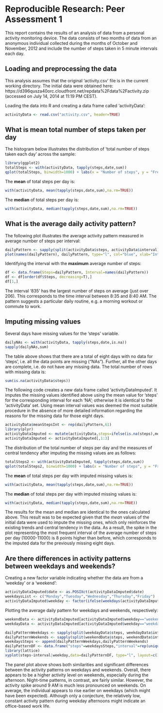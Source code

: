 # Reproducible Research: Peer Assessment 1
This report contains the results of an analysis of data from a personal activity monitoring device. The data consists of two months of data from an anonymous individual collected during the months of October and November, 2012 and include the number of steps taken in 5 minute intervals each day. 

## Loading and preprocessing the data
This analysis assumes that the original 'activity.csv' file is in the current working directory. The initial data were obtained here: https://d396qusza40orc.cloudfront.net/repdata%2Fdata%2Factivity.zip (accessed on July 14, 2014 at 11:19 PM CEST).

Loading the data into R and creating a data frame called 'activityData':
```r
activityData <- read.csv("activity.csv", header=TRUE)
```

## What is mean total number of steps taken per day
The histogram below illustrates the distribution of 'total number of steps taken each day' across the sample:
```r
library(ggplot2)
totalSteps <- with(activityData, tapply(steps,date,sum))
qplot(totalSteps, binwidth=1000) + labs(x = "Number of steps", y = "Frequency") + scale_x_continuous(minor_breaks = seq(0, 25000, 1000)) + scale_y_continuous(breaks=seq(0,10,1))
```

The **mean** of total steps per day is:
```r
with(activityData, mean(tapply(steps,date,sum),na.rm=TRUE))
```
The **median** of total steps per day is:
```r
with(activityData, median(tapply(steps,date,sum),na.rm=TRUE))
```

## What is the average daily activity pattern?
The following plot illustrates the average activity pattern measured in average number of steps per interval:

```r
dailyPattern <- sapply(split(activityData$steps, activityData$interval), mean, na.rm=T)
plot(names(dailyPattern), dailyPattern, type="l", col="blue", xlab="Interval", ylab="Number of steps", main="Average daily activity pattern across 5-minute intervals")
```

Identifying the interval with the **maximum** average number of steps: 
```r
df <- data.frame(Steps=dailyPattern, Interval=names(dailyPattern))
df <- df[order(df$Steps, decreasing=T),]
df[1,]
```
The interval '835' has the largest number of steps on average (just over 206). This corresponds to the time interval between 8:35 and 8:40 AM. The pattern suggests a particular daily routine, e.g. a morning workout or commute to work.

## Imputing missing values
Several days have missing values for the 'steps' variable.

```r
dailyNAs <- with(activityData, tapply(steps,date,is.na))
sapply(dailyNAs,sum)
```
The table above shows that there are a total of eight days with no data for 'steps', i.e. all the data points are missing ("NAs"). Further, all the other days are complete, i.e. do not have any missing data.
The total number of rows with missing data is:
```r
sum(is.na(activityData$steps))
```
The following code creates a new data frame called 'activityDataImputed'. It imputes the missing values identified above using the mean value for 'steps' for the corresponding interval for each 'NA'; otherwise it is identical to the 'activityData' set. Using mean interval values was deemed the most suitable procedure in the absence of more detailed information regarding the reasons for the missing data for those eight days.

```r
activityData$meanStepsInt <- rep(dailyPattern,61)
library(plyr)
activityDataImputed <- mutate(activityData,steps=ifelse(is.na(steps),meanStepsInt,steps))
activityDataImputed <- activityDataImputed[,1:3]
```

The distribution of the total number of steps per day and the measures of central tendency after imputing the missing values are as follows:

```r
totalSteps2 <- with(activityDataImputed, tapply(steps,date,sum))
qplot(totalSteps2, binwidth=1000) + labs(x = "Number of steps", y = "Frequency") + scale_x_continuous(minor_breaks = seq(0, 25000, 1000)) + scale_y_continuous(breaks=seq(0,20,1))
```

The **mean** of total steps per day with imputed missing values is:
```r
with(activityData, mean(tapply(steps,date,sum),na.rm=TRUE))
```
The **median** of total steps per day with imputed missing values is:
```r
with(activityData, median(tapply(steps,date,sum),na.rm=TRUE))
```

The results for the mean and median are identical to the ones calculated above. This result was to be expected given that the *mean* values of the initial data were used to impute the missing ones, which only reinforces the existing trends and central tendency in the data. As a result, the spike in the plot representing the most frequent interval of the average number of steps per day (10000-11000) is 8 points higher than before, which corresponds to the imputed data for the previously missing eight days.

## Are there differences in activity patterns between weekdays and weekends?
Creating a new factor variable indicating whether the data are from a 'weekday' or a 'weekend':
```r
activityDataImputed$date <- as.POSIXct(activityDataImputed$date)
weekdaysList <- c("Monday","Tuesday","Wednesday","Thursday","Friday")
activityDataImputed$weekday <- factor(ifelse(weekdays(activityDataImputed$date) %in% weekdaysList, "weekday","weekend"))
```
Plotting the average daily pattern for weekdays and weekends, respectively:

```r
weekendData <- activityDataImputed[activityDataImputed$weekday=="weekend",]
weekdayData <- activityDataImputed[activityDataImputed$weekday=="weekday",]

dailyPatternWeekdays <- sapply(split(weekdayData$steps, weekdayData$interval), mean, na.rm=T)
dailyPatternWeekends <- sapply(split(weekendData$steps, weekendData$interval), mean, na.rm=T)
weekdaysSteps <- append(dailyPatternWeekdays,dailyPatternWeekends)
dailyPatternDF <- data.frame("steps"=weekdaysSteps,"interval"=rep(unique(activityDataImputed$interval),2),"weekday"=c(rep("weekday",288),rep("weekend",288)))
library(lattice)
xyplot(steps~interval|weekday,data=dailyPatternDF, type="l", layout=c(1,2), ylab="Number of steps", xlab="Interval", main="Average activity pattern: weekends VS. weekdays")
```

The panel plot above shows both similarities and significant differences between the activity patterns on weekdays and weekends. Overall, there appears to be a higher activity level on weekends, especially during the afternoon. Night-time patterns, in contrast, are fairly similar. However, the activity spike around 9 AM is much less pronounced on weekends. On average, the individual appears to rise earlier on weekdays (which might have been expected). Although only a conjecture, the relatively low, constant activity pattern during weekday afternoons might indicate an office-based work life. 
